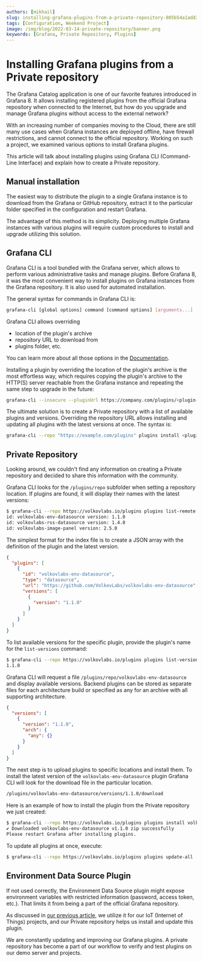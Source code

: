 ```yaml
---
authors: [mikhail]
slug: installing-grafana-plugins-from-a-private-repository-805b54a1add3
tags: [Configuration, Weekend Project]
image: /img/blog/2022-03-14-private-repository/banner.png
keywords: [Grafana, Private Repository, Plugins]
---
```


# Installing Grafana plugins from a Private repository

The Grafana Catalog application is one of our favorite features introduced in Grafana 8. It allows installing registered plugins from the official Grafana repository when connected to the Internet, but how do you upgrade and manage Grafana plugins without access to the external network?

<!--truncate-->

With an increasing number of companies moving to the Cloud, there are still many use cases when Grafana instances are deployed offline, have firewall restrictions, and cannot connect to the official repository. Working on such a project, we examined various options to install Grafana plugins.

This article will talk about installing plugins using Grafana CLI (Command-Line Interface) and explain how to create a Private repository.

## Manual installation

The easiest way to distribute the plugin to a single Grafana instance is to download from the Grafana or GitHub repository, extract it to the particular folder specified in the configuration and restart Grafana.

The advantage of this method is its simplicity. Deploying multiple Grafana instances with various plugins will require custom procedures to install and upgrade utilizing this solution.

## Grafana CLI

Grafana CLI is a tool bundled with the Grafana server, which allows to perform various administrative tasks and manage plugins. Before Grafana 8, it was the most convenient way to install plugins on Grafana instances from the Grafana repository. It is also used for automated installation.

The general syntax for commands in Grafana CLI is:

```sh
grafana-cli [global options] command [command options] [arguments...]
```

Grafana CLI allows overriding

- location of the plugin's archive
- repository URL to download from
- plugins folder, etc.

You can learn more about all those options in the [Documentation](https://grafana.com/docs/grafana/latest/cli/).

Installing a plugin by overriding the location of the plugin's archive is the most effortless way, which requires copying the plugin's archive to the HTTP(S) server reachable from the Grafana instance and repeating the same step to upgrade in the future:

```sh
grafana-cli --insecure --pluginUrl https://company.com/plugins/<plugin-id>-<plugin-version>.zip plugins install <plugin-id>
```

The ultimate solution is to create a Private repository with a list of available plugins and versions. Overriding the repository URL allows installing and updating all plugins with the latest versions at once. The syntax is:

```sh
grafana-cli --repo "https://example.com/plugins" plugins install <plugin-id>
```

## Private Repository

Looking around, we couldn't find any information on creating a Private repository and decided to share this information with the community.

Grafana CLI looks for the `/plugins/repo` subfolder when setting a repository location. If plugins are found, it will display their names with the latest versions:

```sh
$ grafana-cli --repo https://volkovlabs.io/plugins plugins list-remote
id: volkovlabs-env-datasource version: 1.1.0
id: volkovlabs-rss-datasource version: 1.4.0
id: volkovlabs-image-panel version: 2.5.0
```

The simplest format for the index file is to create a JSON array with the definition of the plugin and the latest version.

```json
{
  "plugins": [
    {
      "id": "volkovlabs-env-datasource",
      "type": "datasource",
      "url": "https://github.com/VolkovLabs/volkovlabs-env-datasource",
      "versions": [
        {
          "version": "1.1.0"
        }
      ]
    }
  ]
}
```

To list available versions for the specific plugin, provide the plugin's name for the `list-versions` command:

```sh
$ grafana-cli --repo https://volkovlabs.io/plugins plugins list-versions volkovlabs-env-datasource
1.1.0
```

Grafana CLI will request a file `/plugins/repo/volkovlabs-env-datasource` and display available versions. Backend plugins can be stored as separate files for each architecture build or specified as any for an archive with all supporting architecture.

```json
{
  "versions": [
    {
      "version": "1.1.0",
      "arch": {
        "any": {}
      }
    }
  ]
}
```

The next step is to upload plugins to specific locations and install them. To install the latest version of the `volkovlabs-env-datasource` plugin Grafana CLI will look for the download file in the particular location.

```sh
/plugins/volkovlabs-env-datasource/versions/1.1.0/download
```

Here is an example of how to install the plugin from the Private repository we just created:

```sh
$ grafana-cli --repo https://volkovlabs.io/plugins plugins install volkovlabs-env-datasource
✔ Downloaded volkovlabs-env-datasource v1.1.0 zip successfully
Please restart Grafana after installing plugins.
```

To update all plugins at once, execute:

```sh
$ grafana-cli --repo https://volkovlabs.io/plugins plugins update-all
```

## Environment Data Source Plugin

If not used correctly, the Environment Data Source plugin might expose environment variables with restricted information (password, access token, etc.). That limits it from being a part of the official Grafana repository.

As discussed in [our previous article](using-environment-variables-for-configuration-provisioning-and-dashboards-in-grafana-279661733416), we utilize it for our IoT (Internet of Things) projects, and our Private repository helps us install and update this plugin.

We are constantly updating and improving our Grafana plugins. A private repository has become a part of our workflow to verify and test plugins on our demo server and projects.
